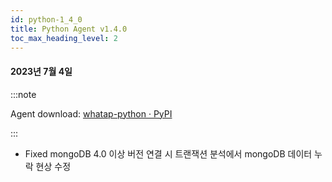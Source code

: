 ```yaml
---
id: python-1_4_0
title: Python Agent v1.4.0
toc_max_heading_level: 2
---
```


#### 2023년 7월 4일

:::note

Agent download: [whatap-python · PyPI](https://pypi.org/project/whatap-python/1.4.0/)

:::

- <Status>Fixed</Status> mongoDB 4.0 이상 버전 연결 시 트랜잭션 분석에서 mongoDB 데이터 누락 현상 수정
